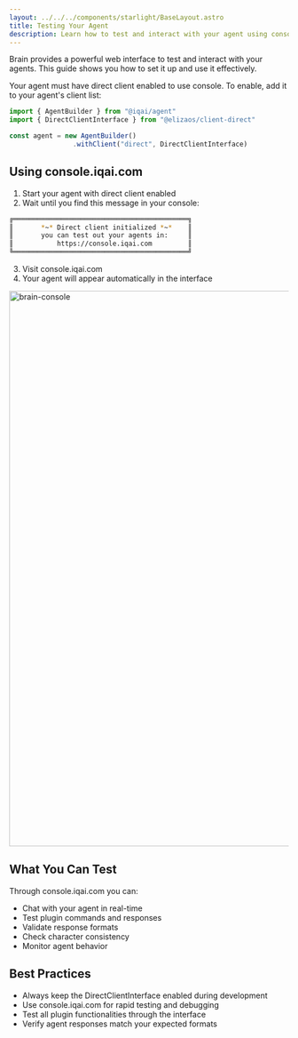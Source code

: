 ```yaml
---
layout: ../../../components/starlight/BaseLayout.astro
title: Testing Your Agent
description: Learn how to test and interact with your agent using console.iqai.com
---
```



Brain provides a powerful web interface to test and interact with your agents. This guide shows you how to set it up and use it effectively.

<Aside type="caution">
  Your agent must have direct client enabled to use console.
  To enable, add it to your agent's client list:

  ```typescript
  import { AgentBuilder } from "@iqai/agent"
  import { DirectClientInterface } from "@elizaos/client-direct"

  const agent = new AgentBuilder()
                  .withClient("direct", DirectClientInterface)
  ```
</Aside>

## Using console.iqai.com

1. Start your agent with direct client enabled
2. Wait until you find this message in your console:

```bash
╔════════════════════════════════════════════╗
║       *~* Direct client initialized *~*    ║
║       you can test out your agents in:     ║
║           https://console.iqai.com         ║
╚════════════════════════════════════════════╝
```

3. Visit console.iqai.com
4. Your agent will appear automatically in the interface

<Image src={brainConsole} alt="brain-console" height="1000" width="1200" />

## What You Can Test

Through console.iqai.com you can:
- Chat with your agent in real-time
- Test plugin commands and responses
- Validate response formats
- Check character consistency
- Monitor agent behavior

## Best Practices
- Always keep the DirectClientInterface enabled during development
- Use console.iqai.com for rapid testing and debugging
- Test all plugin functionalities through the interface
- Verify agent responses match your expected formats

